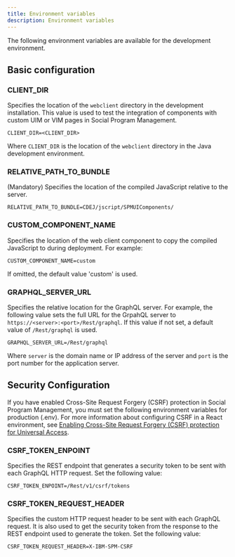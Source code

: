 ```yaml
---
title: Environment variables
description: Environment variables
---
```

The following environment variables are available for the development environment.

## Basic configuration

### CLIENT_DIR

Specifies the location of the `webclient` directory in the development installation. This value is used to test the integration of components with custom UIM or VIM pages in Social Program Management.

```
CLIENT_DIR=<CLIENT_DIR> 
```

Where `CLIENT_DIR` is the location of the `webclient` directory in the Java development environment.

### RELATIVE_PATH_TO_BUNDLE

(Mandatory) Specifies the location of the compiled JavaScript relative to the server.

```
RELATIVE_PATH_TO_BUNDLE=CDEJ/jscript/SPMUIComponents/
```

### CUSTOM_COMPONENT_NAME

Specifies the location of the web client component to copy the compiled JavaScript to during deployment. For example:

```
CUSTOM_COMPONENT_NAME=custom
```

If omitted, the default value 'custom' is used.

### GRAPHQL_SERVER_URL

Specifies the relative location for the GraphQL server. For example, the following value sets the full URL for the GrpahQL server to `https://<server>:<port>/Rest/graphql`.
If this value if not set, a default value of `/Rest/graphql` is used.

```
GRAPHQL_SERVER_URL=/Rest/graphql
```

Where `server` is the domain name or IP address of the server and `port` is the port number for the application server.

## Security Configuration

If you have enabled Cross-Site Request Forgery (CSRF) protection in Social Program Management, you must set the following environment variables for production (.env).
For more information about configuring CSRF in a React environment, see [Enabling Cross-Site Request Forgery (CSRF) protection for Universal Access](https://www.ibm.com/docs/en/spm/8.0.2?topic=sauara-enabling-cross-site-request-forgery-csrf-protection-universal-access).

### CSRF_TOKEN_ENPOINT

Specifies the REST endpoint that generates a security token to be sent with each GraphQL HTTP request. Set the following value:

```
CSRF_TOKEN_ENPOINT=/Rest/v1/csrf/tokens
```

### CSRF_TOKEN_REQUEST_HEADER

Specifies the custom HTTP request header to be sent with each GraphQL request. It is also used to get the security token from the response to the REST endpoint used to generate the token. Set the following value:

```
CSRF_TOKEN_REQUEST_HEADER=X-IBM-SPM-CSRF
```
